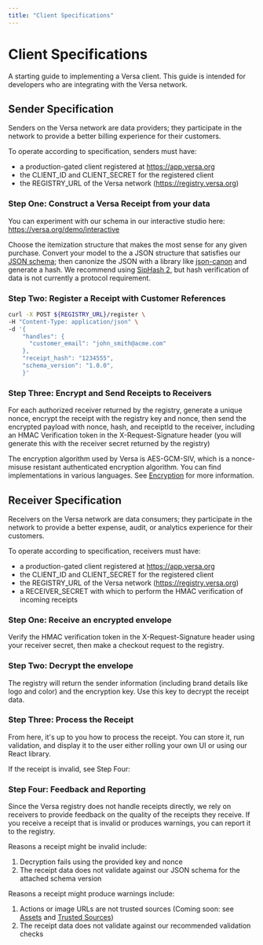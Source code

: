 ```yaml
---
title: "Client Specifications"
---
```


# Client Specifications

A starting guide to implementing a Versa client. This guide is intended for developers who are integrating with the Versa network.

## Sender Specification

Senders on the Versa network are data providers; they participate in the network to provide a better billing experience for their customers.

To operate according to specification, senders must have:

- a production-gated client registered at https://app.versa.org
- the CLIENT_ID and CLIENT_SECRET for the registered client
- the REGISTRY_URL of the Versa network (https://registry.versa.org)

### Step One: Construct a Versa Receipt from your data

You can experiment with our schema in our interactive studio here: https://versa.org/demo/interactive

Choose the itemization structure that makes the most sense for any given purchase. Convert your model to the a JSON structure that satisfies our [JSON schema](https://github.com/versa-protocol/schema);
then canonize the JSON with a library like [json-canon](https://crates.io/crates/json-canon) and generate a hash. We recommend using [SipHash 2](https://hexdocs.pm/siphash/2.0.0/SipHash.html), but hash verification of data
is not currently a protocol requirement.

### Step Two: Register a Receipt with Customer References

```sh
curl -X POST ${REGISTRY_URL}/register \
-H "Content-Type: application/json" \
-d '{
    "handles": {
      "customer_email": "john_smith@acme.com"
    },
    "receipt_hash": "1234555",
    "schema_version": "1.0.0",
    }'
```

### Step Three: Encrypt and Send Receipts to Receivers

For each authorized receiver returned by the registry, generate a unique nonce, encrypt the receipt with the registry key and nonce,
then send the encrypted payload with nonce, hash, and receiptId to the receiver, including an HMAC Verification token in the X-Request-Signature header
(you will generate this with the receiver secret returned by the registry)

The encryption algorithm used by Versa is AES-GCM-SIV, which is a nonce-misuse resistant authenticated encryption algorithm. You can find implementations in various languages. See [Encryption](encryption) for more information.

## Receiver Specification

Receivers on the Versa network are data consumers; they participate in the network to provide a better expense, audit, or analytics experience for their customers.

To operate according to specification, receivers must have:

- a production-gated client registered at https://app.versa.org
- the CLIENT_ID and CLIENT_SECRET for the registered client
- the REGISTRY_URL of the Versa network (https://registry.versa.org)
- a RECEIVER_SECRET with which to perform the HMAC verification of incoming receipts

### Step One: Receive an encrypted envelope

Verify the HMAC verification token in the X-Request-Signature header using your receiver secret, then make a checkout request to the registry.

### Step Two: Decrypt the envelope

The registry will return the sender information (including brand details like logo and color) and the encryption key. Use this key to decrypt the receipt data.

### Step Three: Process the Receipt

From here, it's up to you how to process the receipt. You can store it, run validation, and display it to the user either rolling your own UI or using our React library.

If the receipt is invalid, see Step Four:

### Step Four: Feedback and Reporting

Since the Versa registry does not handle receipts directly, we rely on receivers to provide feedback on the quality of the receipts they receive. If you receive a receipt that is invalid or produces warnings, you can report it to the registry.

Reasons a receipt might be invalid include:

1. Decryption fails using the provided key and nonce
2. The receipt data does not validate against our JSON schema for the attached schema version

Reasons a receipt might produce warnings include:

1. Actions or image URLs are not trusted sources (Coming soon: see [Assets](#) and [Trusted Sources](#))
2. The receipt data does not validate against our recommended validation checks
